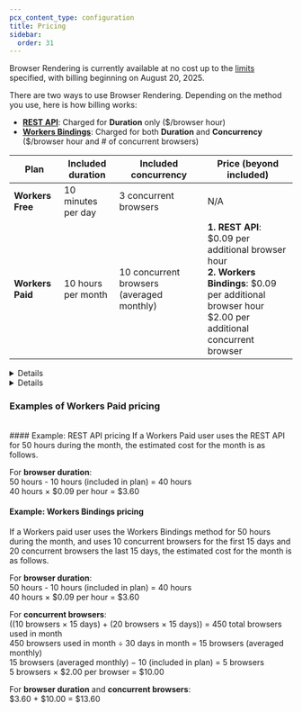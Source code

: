 ```yaml
---
pcx_content_type: configuration
title: Pricing
sidebar:
  order: 31
---
```


Browser Rendering is currently available at no cost up to the [limits](/browser-rendering/platform/limits/) specified, with billing beginning on August 20, 2025.

There are two ways to use Browser Rendering. Depending on the method you use, here is how billing works:
- [**REST API**](/browser-rendering/rest-api/): Charged for **Duration** only ($/browser hour)
- [**Workers Bindings**](/browser-rendering/workers-bindings/): Charged for both **Duration** and **Concurrency** ($/browser hour and # of concurrent browsers)

| Plan           | Included duration                                                                 | Included concurrency                                                 | Price (beyond included) |
|----------------|---------------------------------------------------------------------------|-----------------------------------------------------------------------------------------------------------|----------|
| **Workers Free** | 10 minutes per day | 3 concurrent browsers | N/A |
| **Workers Paid** | 10 hours per month | 10 concurrent browsers (averaged monthly) | **1. REST API**: $0.09 per additional browser hour <br />**2. Workers Bindings**: $0.09 per additional browser hour <br /> $2.00 per additional concurrent browser |

<Details header="Where can I monitor my usage?">
You can monitor your Browser Rendering usage in the [Cloudflare dashboard](https://dash.cloudflare.com). Go to **Compute (Workers)** > **Browser Rendering**.
</Details>

<Details header="How is the number of concurrent browsers calculated?">
Cloudflare calculates concurrent browsers as the **monthly average of your daily peak usage**. In other words, we record **the peak number of concurrent browsers each day** and then average those values over the month. This approach reflects your typical traffic and ensures you are not disproportionately charged for brief spikes in browser concurrency.
</Details>

### Examples of Workers Paid pricing
<br/>
#### Example: REST API pricing
If a Workers Paid user uses the REST API for 50 hours during the month, the estimated cost for the month is as follows.

For **browser duration**:
<br/>50 hours - 10 hours (included in plan) = 40 hours
<br/>40 hours × $0.09 per hour = $3.60

#### Example: Workers Bindings pricing
If a Workers paid user uses the Workers Bindings method for 50 hours during the month, and uses 10 concurrent browsers for the first 15 days and 20 concurrent browsers the last 15 days, the estimated cost for the month is as follows.

For **browser duration**:
<br/>50 hours - 10 hours (included in plan) = 40 hours
<br/>40 hours × $0.09 per hour = $3.60

For **concurrent browsers**:
<br/>((10 browsers × 15 days) + (20 browsers × 15 days)) = 450 total browsers used in month
<br />450 browsers used in month ÷ 30 days in month = 15 browsers (averaged monthly)
<br/>15 browsers (averaged monthly) − 10 (included in plan) = 5 browsers
<br/>5 browsers × $2.00 per browser = $10.00

For **browser duration** and **concurrent browsers**:
<br/>$3.60 + $10.00 = $13.60
